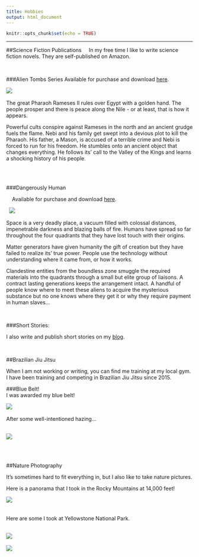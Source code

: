 ```yaml
---
title: Hobbies
output: html_document
---
```


```r
knitr::opts_chunk$set(echo = TRUE)
```

---
##Science Fiction Publications 
&nbsp;
&nbsp;
In my free time I like to write science fiction novels.  They are self-published on Amazon. 
&nbsp;
&nbsp;  

&nbsp;  

###Alien Tombs Series
Available for purchase and download [here](https://www.amazon.com/Travelers-Dagger-Alien-Tombs-Book-ebook/dp/B07G6SQF7G/ref=sr_1_1?ie=UTF8&qid=1536264789&sr=8-1&keywords=the+travelers+dagger).


[![](C:\\Users\\owner\\Desktop\\Website\\TD.jpg)](https://www.amazon.com/Travelers-Dagger-Alien-Tombs-Book-ebook/dp/B07G6SQF7G/ref=sr_1_1?ie=UTF8&qid=1536264789&sr=8-1&keywords=the+travelers+dagger)
&nbsp;
&nbsp;

The great Pharaoh Rameses II rules over Egypt with a golden hand. The people prosper and there is peace along the Nile - or at least, that is how it appears.  


Powerful cults conspire against Rameses in the north and an ancient grudge fuels the flame. Nebi and his family get swept into a devious plot to kill the Pharaoh. His father, a Mason, is accused of a terrible crime and Nebi is forced to run for his freedom. He stumbles onto an ancient object that changes everything. He follows its' call to the Valley of the Kings and learns a shocking history of his people.  
&nbsp;
&nbsp;


&nbsp;
&nbsp;

###Dangerously Human

&nbsp;
&nbsp;
Available for purchase and download [here](https://www.amazon.com/Dangerously-Human-S-Webber/dp/198064859X/ref=sr_1_1?ie=UTF8&qid=1522607711&sr=8-1&keywords=dangerously+human).

&nbsp;
[![](C:\\Users\\owner\\Desktop\\Website\\b1.jpg)](https://www.amazon.com/Dangerously-Human-Emily-S-Webber-ebook/dp/B00PNWFYY2/ref=sr_1_1?ie=UTF8&qid=1522038336&sr=8-1&keywords=dangerously+human)
&nbsp;
&nbsp;

Space is a very deadly place, a vacuum filled with colossal distances, impenetrable darkness and blazing balls of fire. Humans have spread so far throughout the four quadrants that they have lost touch with their origins.

Matter generators have given humanity the gift of creation but they have failed to realize its' true power. People use the technology without understanding where it came from, or how it works. 

Clandestine entities from the boundless zone smuggle the required materials into the quadrants through a small but elite group of liaisons. A contract lasting generations keeps the arrangement intact. A handful of people know where to meet these aliens to acquire the mysterious substance but no one knows where they get it or why they require payment in human slaves...

&nbsp;
&nbsp;  

###Short Stories: 

I also write and publish short stories on my [blog](https://eswebber.com/).


&nbsp;
&nbsp;

##Brazilian Jiu Jitsu

When I am not working or writing, you can find me training at my local gym.  I have been training and competing in Brazilian Jiu Jitsu since 2015. 


###Blue Belt!
&nbsp;  
I was awarded my blue belt! 

![](C:\\Users\\owner\\Desktop\\Website\\bluebelt1.jpg)
&nbsp;  

After some well-intentioned hazing...
&nbsp;  
&nbsp;  

![](C:\\Users\\owner\\Desktop\\Website\\bluebelt2.jpg)

&nbsp;  
&nbsp;  


##Nature Photography
&nbsp;  

It's sometimes hard to fit everything in, but I also like to take nature pictures.

Here is a panorama that I took in the Rocky Mountains at 14,000 feet!
&nbsp;  

![](C:\\Users\\owner\\Desktop\\Website\\PanoDo.jpg)
&nbsp;  
&nbsp;  

Here are some I took at Yellowstone National Park. 
&nbsp;  
&nbsp;  

![](C:\\Users\\owner\\Desktop\\Website\\yellow.jpg)
&nbsp;  

![](C:\\Users\\owner\\Desktop\\Website\\yellow2.jpg)




